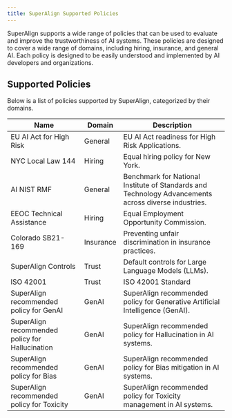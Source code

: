 ```yaml
---
title: SuperAlign Supported Policies
---
```

SuperAlign supports a wide range of policies that can be used to evaluate and improve the trustworthiness of AI systems. These policies are designed to cover a wide range of domains, including hiring, insurance, and general AI. Each policy is designed to be easily understood and implemented by AI developers and organizations.

## Supported Policies

Below is a list of policies supported by SuperAlign, categorized by their domains.

| Name                                  | Domain      | Description                                                                             |
| ------------------------------------- | ----------- | --------------------------------------------------------------------------------------- |
| EU AI Act for High Risk               | General     | EU AI Act readiness for High Risk Applications.                                          |
| NYC Local Law 144                     | Hiring      | Equal hiring policy for New York.                                                        |
| AI NIST RMF                           | General     | Benchmark for National Institute of Standards and Technology Advancements across diverse industries. |
| EEOC Technical Assistance             | Hiring      | Equal Employment Opportunity Commission.                                                 |
| Colorado SB21-169                     | Insurance   | Preventing unfair discrimination in insurance practices.                                  |
| SuperAlign Controls                       | Trust       | Default controls for Large Language Models (LLMs).                                        |
| ISO 42001                             | Trust       | ISO 42001 Standard                                                                           |
| SuperAlign recommended policy for GenAI   | GenAI       | SuperAlign recommended policy for Generative Artificial Intelligence (GenAI).                    |
| SuperAlign recommended policy for Hallucination | GenAI | SuperAlign recommended policy for Hallucination in AI systems.                                |
| SuperAlign recommended policy for Bias    | GenAI       | SuperAlign recommended policy for Bias mitigation in AI systems.                              |
| SuperAlign recommended policy for Toxicity| GenAI       | SuperAlign recommended policy for Toxicity management in AI systems.                         |
